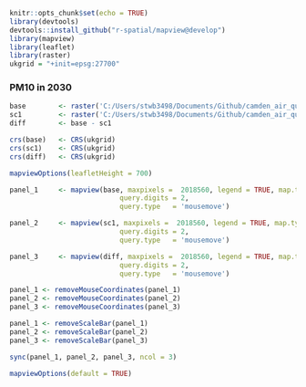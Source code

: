 
```r
knitr::opts_chunk$set(echo = TRUE)
library(devtools)
devtools::install_github("r-spatial/mapview@develop")
library(mapview)
library(leaflet)
library(raster)
ukgrid = "+init=epsg:27700"
```



### PM10 in 2030

```r
base        <- raster('C:/Users/stwb3498/Documents/Github/camden_air_quality/asc_outputs/2030_LES_Sc_NAEIBiomassScaled_PM10.asc')
sc1         <- raster('C:/Users/stwb3498/Documents/Github/camden_air_quality/asc_outputs/2030_LES_Sc_CamdenPlus_PM10.asc')
diff        <- base - sc1

crs(base)   <- CRS(ukgrid)
crs(sc1)    <- CRS(ukgrid)
crs(diff)   <- CRS(ukgrid)

mapviewOptions(leafletHeight = 700)

panel_1     <- mapview(base, maxpixels =  2018560, legend = TRUE, map.types = c("OpenStreetMap.BlackAndWhite"),
                           query.digits = 2,
                           query.type   = 'mousemove')

panel_2     <- mapview(sc1, maxpixels =  2018560, legend = TRUE, map.types = c("OpenStreetMap.BlackAndWhite"),
                           query.digits = 2,
                           query.type   = 'mousemove')

panel_3     <- mapview(diff, maxpixels =  2018560, legend = TRUE, map.types = c("OpenStreetMap.BlackAndWhite"),
                           query.digits = 2,
                           query.type   = 'mousemove')

panel_1 <- removeMouseCoordinates(panel_1)
panel_2 <- removeMouseCoordinates(panel_2)
panel_3 <- removeMouseCoordinates(panel_3)

panel_1 <- removeScaleBar(panel_1)
panel_2 <- removeScaleBar(panel_2)
panel_3 <- removeScaleBar(panel_3)

sync(panel_1, panel_2, panel_3, ncol = 3)

mapviewOptions(default = TRUE)
```
